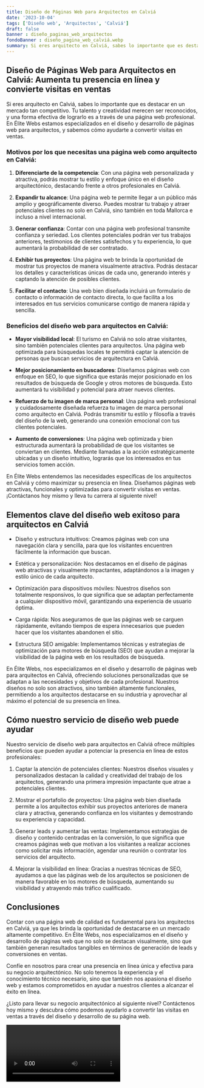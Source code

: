 ```yaml
---
title: Diseño de Páginas Web para Arquitectos en Calviá
date: '2023-10-04'
tags: ['Diseño web', 'Arquitectos', 'Calviá']
draft: false
banner : diseño_paginas_web_arquitectos
fondoBanner : diseño_pagina_web_calviá.webp
summary: Si eres arquitecto en Calviá, sabes lo importante que es destacar en un mercado tan competitivo. Tu talento y creatividad merecen ser reconocidos, y una forma efectiva de lograrlo es a través de una página web profesional. En Élite Webs estamos especializados en el diseño y desarrollo de páginas web para arquitectos, y sabemos cómo ayudarte a convertir visitas en ventas.
---
```


## Diseño de Páginas Web para Arquitectos en Calviá: Aumenta tu presencia en línea y convierte visitas en ventas

Si eres arquitecto en Calviá, sabes lo importante que es destacar en un mercado tan competitivo. Tu talento y creatividad merecen ser reconocidos, y una forma efectiva de lograrlo es a través de una página web profesional. En Élite Webs estamos especializados en el diseño y desarrollo de páginas web para arquitectos, y sabemos cómo ayudarte a convertir visitas en ventas.

### Motivos por los que necesitas una página web como arquitecto en Calviá:

1. **Diferenciarte de la competencia**: Con una página web personalizada y atractiva, podrás mostrar tu estilo y enfoque único en el diseño arquitectónico, destacando frente a otros profesionales en Calviá.

2. **Expandir tu alcance**: Una página web te permite llegar a un público más amplio y geográficamente diverso. Puedes mostrar tu trabajo y atraer potenciales clientes no solo en Calviá, sino también en toda Mallorca e incluso a nivel internacional.

3. **Generar confianza**: Contar con una página web profesional transmite confianza y seriedad. Los clientes potenciales podrán ver tus trabajos anteriores, testimonios de clientes satisfechos y tu experiencia, lo que aumentará la probabilidad de ser contratado.

4. **Exhibir tus proyectos**: Una página web te brinda la oportunidad de mostrar tus proyectos de manera visualmente atractiva. Podrás destacar los detalles y características únicas de cada uno, generando interés y captando la atención de posibles clientes.

5. **Facilitar el contacto**: Una web bien diseñada incluirá un formulario de contacto o información de contacto directa, lo que facilita a los interesados en tus servicios comunicarse contigo de manera rápida y sencilla.

### Beneficios del diseño web para arquitectos en Calviá:

- **Mayor visibilidad local**: El turismo en Calviá no solo atrae visitantes, sino también potenciales clientes para arquitectos. Una página web optimizada para búsquedas locales te permitirá captar la atención de personas que buscan servicios de arquitectura en Calviá.

- **Mejor posicionamiento en buscadores**: Diseñamos páginas web con enfoque en SEO, lo que significa que estarás mejor posicionado en los resultados de búsqueda de Google y otros motores de búsqueda. Esto aumentará tu visibilidad y potencial para atraer nuevos clientes.

- **Refuerzo de tu imagen de marca personal**: Una página web profesional y cuidadosamente diseñada refuerza tu imagen de marca personal como arquitecto en Calviá. Podrás transmitir tu estilo y filosofía a través del diseño de la web, generando una conexión emocional con tus clientes potenciales.

- **Aumento de conversiones**: Una página web optimizada y bien estructurada aumentará la probabilidad de que los visitantes se conviertan en clientes. Mediante llamadas a la acción estratégicamente ubicadas y un diseño intuitivo, lograrás que los interesados en tus servicios tomen acción.

En Élite Webs entendemos las necesidades específicas de los arquitectos en Calviá y cómo maximizar su presencia en línea. Diseñamos páginas web atractivas, funcionales y optimizadas para convertir visitas en ventas. ¡Contáctanos hoy mismo y lleva tu carrera al siguiente nivel!

<GifSeo />

<Cta />

## Elementos clave del diseño web exitoso para arquitectos en Calviá

- Diseño y estructura intuitivos: Creamos páginas web con una navegación clara y sencilla, para que los visitantes encuentren fácilmente la información que buscan.

- Estética y personalización: Nos destacamos en el diseño de páginas web atractivas y visualmente impactantes, adaptándonos a la imagen y estilo único de cada arquitecto.

- Optimización para dispositivos móviles: Nuestros diseños son totalmente responsivos, lo que significa que se adaptan perfectamente a cualquier dispositivo móvil, garantizando una experiencia de usuario óptima.

- Carga rápida: Nos aseguramos de que las páginas web se carguen rápidamente, evitando tiempos de espera innecesarios que pueden hacer que los visitantes abandonen el sitio.

- Estructura SEO amigable: Implementamos técnicas y estrategias de optimización para motores de búsqueda (SEO) que ayudan a mejorar la visibilidad de la página web en los resultados de búsqueda.

En Élite Webs, nos especializamos en el diseño y desarrollo de páginas web para arquitectos en Calviá, ofreciendo soluciones personalizadas que se adaptan a las necesidades y objetivos de cada profesional. Nuestros diseños no solo son atractivos, sino también altamente funcionales, permitiendo a los arquitectos destacarse en su industria y aprovechar al máximo el potencial de su presencia en línea.

## Cómo nuestro servicio de diseño web puede ayudar

Nuestro servicio de diseño web para arquitectos en Calviá ofrece múltiples beneficios que pueden ayudar a potenciar la presencia en línea de estos profesionales:

1. Captar la atención de potenciales clientes: Nuestros diseños visuales y personalizados destacan la calidad y creatividad del trabajo de los arquitectos, generando una primera impresión impactante que atrae a potenciales clientes.

2. Mostrar el portafolio de proyectos: Una página web bien diseñada permite a los arquitectos exhibir sus proyectos anteriores de manera clara y atractiva, generando confianza en los visitantes y demostrando su experiencia y capacidad.

3. Generar leads y aumentar las ventas: Implementamos estrategias de diseño y contenido centradas en la conversión, lo que significa que creamos páginas web que motivan a los visitantes a realizar acciones como solicitar más información, agendar una reunión o contratar los servicios del arquitecto.

4. Mejorar la visibilidad en línea: Gracias a nuestras técnicas de SEO, ayudamos a que las páginas web de los arquitectos se posicionen de manera favorable en los motores de búsqueda, aumentando su visibilidad y atrayendo más tráfico cualificado.

## Conclusiones

Contar con una página web de calidad es fundamental para los arquitectos en Calviá, ya que les brinda la oportunidad de destacarse en un mercado altamente competitivo. En Élite Webs, nos especializamos en el diseño y desarrollo de páginas web que no solo se destacan visualmente, sino que también generan resultados tangibles en términos de generación de leads y conversiones en ventas.

Confíe en nosotros para crear una presencia en línea única y efectiva para su negocio arquitectónico. No solo tenemos la experiencia y el conocimiento técnico necesario, sino que también nos apasiona el diseño web y estamos comprometidos en ayudar a nuestros clientes a alcanzar el éxito en línea.

¿Listo para llevar su negocio arquitectónico al siguiente nivel? Contáctenos hoy mismo y descubra cómo podemos ayudarlo a convertir las visitas en ventas a través del diseño y desarrollo de su página web.

<Video />

<CtaBot job='Arquitectos' city='Calviá'/>

<Gmaps query='Calviá+españa+maps' />